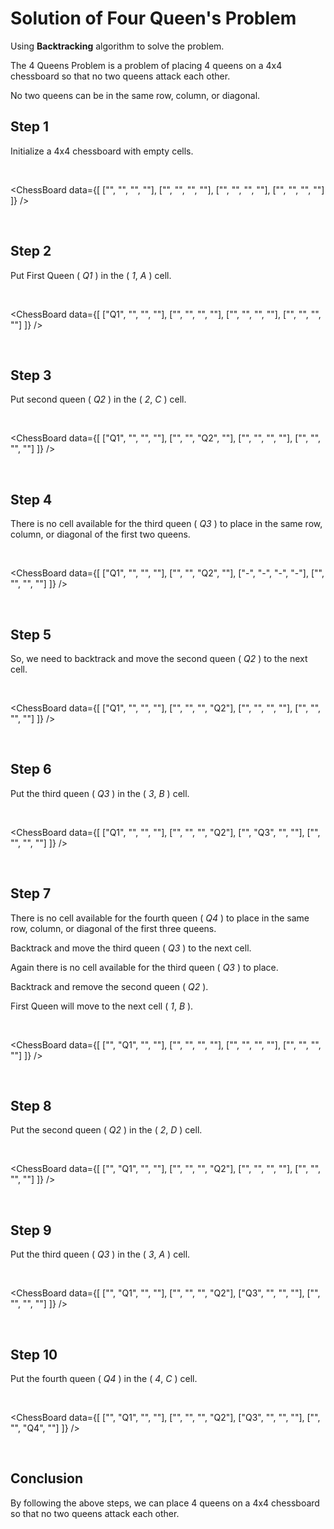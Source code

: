 # Solution of Four Queen's Problem

Using **Backtracking** algorithm to solve the problem.

The 4 Queens Problem is a problem of placing 4 queens on a 4x4 chessboard so that no two queens attack each other.

No two queens can be in the same row, column, or diagonal.

## Step 1

Initialize a 4x4 chessboard with empty cells.

<br/>

<ChessBoard data={[
    ["", "", "", ""],
    ["", "", "", ""],
    ["", "", "", ""],
    ["", "", "", ""]
]} />

<br/>

## Step 2

Put First Queen ( *Q1* ) in the ( *1*, *A* ) cell.

<br/>

<ChessBoard data={[
    ["Q1", "", "", ""],
    ["", "", "", ""],
    ["", "", "", ""],
    ["", "", "", ""]
]} />

<br/>

## Step 3

Put second queen ( *Q2* ) in the ( *2*, *C* ) cell.

<br/>

<ChessBoard data={[
    ["Q1", "", "", ""],
    ["", "", "Q2", ""],
    ["", "", "", ""],
    ["", "", "", ""]
]} />

<br/>

## Step 4

There is no cell available for the third queen ( *Q3* ) to place in the same row, column, or diagonal of the first two queens.

<br/>

<ChessBoard data={[
    ["Q1", "", "", ""],
    ["", "", "Q2", ""],
    ["-", "-", "-", "-"],
    ["", "", "", ""]
]} />

<br/>

## Step 5

So, we need to backtrack and move the second queen ( *Q2* ) to the next cell.

<br/>

<ChessBoard data={[
    ["Q1", "", "", ""],
    ["", "", "", "Q2"],
    ["", "", "", ""],
    ["", "", "", ""]
]} />

<br/>

## Step 6

Put the third queen ( *Q3* ) in the ( *3*, *B* ) cell.

<br/>

<ChessBoard data={[
    ["Q1", "", "", ""],
    ["", "", "", "Q2"],
    ["", "Q3", "", ""],
    ["", "", "", ""]
]} />

<br/>

## Step 7

There is no cell available for the fourth queen ( *Q4* ) to place in the same row, column, or diagonal of the first three queens.

Backtrack and move the third queen ( *Q3* ) to the next cell.

Again there is no cell available for the third queen ( *Q3* ) to place.

Backtrack and remove the second queen ( *Q2* ).

First Queen will move to the next cell ( *1*, *B* ).

<br/>

<ChessBoard data={[
    ["", "Q1", "", ""],
    ["", "", "", ""],
    ["", "", "", ""],
    ["", "", "", ""]
]} />

<br/>

## Step 8

Put the second queen ( *Q2* ) in the ( *2*, *D* ) cell.

<br/>

<ChessBoard data={[
    ["", "Q1", "", ""],
    ["", "", "", "Q2"],
    ["", "", "", ""],
    ["", "", "", ""]
]} />

<br/>

## Step 9

Put the third queen ( *Q3* ) in the ( *3*, *A* ) cell.

<br/>

<ChessBoard data={[
    ["", "Q1", "", ""],
    ["", "", "", "Q2"],
    ["Q3", "", "", ""],
    ["", "", "", ""]
]} />

<br/>

## Step 10

Put the fourth queen ( *Q4* ) in the ( *4*, *C* ) cell.

<br/>

<ChessBoard data={[
    ["", "Q1", "", ""],
    ["", "", "", "Q2"],
    ["Q3", "", "", ""],
    ["", "", "Q4", ""]
]} />

<br/>

## Conclusion

By following the above steps, we can place 4 queens on a 4x4 chessboard so that no two queens attack each other.